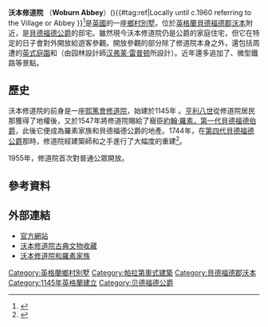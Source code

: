 {{Infobox building
| name                 = 沃本修道院
| former_names         =
| alternate_names      =
| image                = Woburn Abbey.jpg
| image_alt            =
| caption              = 沃本修道院西側
| map_type             =
| map_alt              =
| map_caption          =
| altitude             =
| building_type        = [[英格蘭鄉村別墅|英格蘭鄉村別墅]]
| architectural_style  =
| structural_system    =
| cost                 =
| ren_cost             =
| client               =
| owner                = [[貝德福德公爵|貝德福德公爵]]
| current_tenants      =
| landlord             =
| location             = [[貝德福德郡|貝德福德郡]][[沃本|沃本]]
| address              =
| location_town        =
| location_country     = [[英格蘭|英格蘭]]
| coordinates          = {{Coord|51.9831|-0.5968|display=inline,title}}
| start_date           =
| completion_date      =
| inauguration_date    =
| renovation_date      =
| demolition_date      =
| destruction_date     =
| height               =
| diameter             =
| antenna_spire        =
| roof                 =
| top_floor            =
| other_dimensions     =
| floor_count          =
| floor_area           =
| seating_type         =
| seating_capacity     =
| elevator_count       =
| main_contractor      =
| architect            =
| architecture_firm    =
| structural_engineer  =
| services_engineer    =
| civil_engineer       =
| other_designers      =
| quantity_surveyor    =
| awards               =
| ren_architect        =
| ren_firm             =
| ren_str_engineer     =
| ren_serv_engineer    =
| ren_civ_engineer     =
| ren_oth_designers    =
| ren_qty_surveyor     =
| ren_awards           =
| url                  =
| references           =
| embedded             =
{{Infobox historic site
| embed        = yes
| designation1 = UK Grade I
| designation1_offname = 
| designation1_date = 1952年10月22日
| designation1_number = 1114006<ref name="NHLE 1114006">Woburn Abbey – Grade I – {{National Heritage List for England |num=1114006|access-date=14 December 2016}}</ref>
| designation2 = National Register of Historic Parks and Gardens
| designation2_offname = 
| designation2_date = 1986年11月30日
| designation2_number = 1000364<ref name="NHLE 1000364">Woburn Abbey (Park and Garden) – Grade I – {{National Heritage List for England |num=1000364|access-date=14 December 2016}}</ref>
}}
}}

'''沃本修道院''' （'''Woburn Abbey'''）({{IPAc-en|ˈ|w|oʊ|b|ər|n}}){{#tag:ref|Locally until c.1960 referring to the Village or Abbey {{IPAc-en|w|uː|b|ər|n}}}}<ref>{{cite web|url=http://www.collinsdictionary.com/dictionary/english/woburn-abbey?showCookiePolicy=true|title=Woburn Abbey|accessdate=23 September 2014|publisher=Collins Dictionary|date=n.d.|archive-date=2020-06-20|archive-url=https://web.archive.org/web/20200620112620/https://www.collinsdictionary.com/dictionary/english/woburn-abbey?showCookiePolicy=true|dead-url=no}}</ref>是[[英國|英國]]的一座[[英國鄉村別墅|鄉村別墅]]。位於[[英格蘭|英格蘭]][[貝德福德郡|貝德福德郡]][[沃本|沃本]]附近，是[[貝德福德公爵|貝德福德公爵]]的邸宅。雖然現今沃本修道院仍是公爵的家庭住宅，但它在特定的日子會對外開放給遊客參觀。開放參觀的部分除了修道院本身之外，還包括周遭的[[英式庭園|英式庭園]]和{{Link-en|鹿園 (英格蘭)|Deer park (England)|鹿園}}（由园林設計師[[汉弗莱·雷普顿|汉弗莱·雷普顿]]所設計）。近年還多追加了{{link-en|沃本野生動物園|Woburn Safari Park}}、微型鐵路等景點。

== 歷史 ==
沃本修道院的前身是一座[[熙篤會|熙篤會]][[修道院|修道院]]，始建於1145年{{sfn|Chisholm|1911|loc=Woburn, England}} 。[[亨利八世|亨利八世]]從修道院居民那獲得了地權後，又於1547年將修道院賜給了寵臣[[約翰·羅素，第一代貝德福德伯爵|約翰·羅素，第一代貝德福德伯爵]]，此後它便成為羅素家族和貝德福德公爵的地產。1744年，在[[第四代貝德福德公爵約翰·羅素|第四代貝德福德公爵]]那時，修道院經建築師{{Link-en|亨利·福利克洛福特|Henry Flitcroft}}和{{Link-en|亨利·霍蘭德|Henry Holland (architect)}}之手進行了大幅度的重建{{sfn|Chisholm|1911|loc=Woburn, England}}<ref>{{cite web|url=http://www.britannica.com/EBchecked/topic/646393/Woburn-Abbey|title=Woburn Abbey|work=Encyclopædia Britannica|access-date=2019-03-21|archive-date=2015-05-24|archive-url=https://web.archive.org/web/20150524210755/http://www.britannica.com/EBchecked/topic/646393/Woburn-Abbey|dead-url=no}}</ref>。

1955年，修道院首次對普通公眾開放。

==參考資料==
{{Reflist}}

== 外部連結 ==
{{Commons|Woburn Abbey}}
* [http://www.woburnabbey.co.uk 官方網站] {{Wayback|url=http://www.woburnabbey.co.uk/ |date=20210227100133 }}
* [http://www.arachne.uni-koeln.de/drupal/ 沃本修道院古典文物收藏] {{Wayback|url=http://www.arachne.uni-koeln.de/drupal/ |date=20210330000434 }}
* [https://web.archive.org/web/20110612053031/http://www.mspong.org/picturesque/woburn_abbey.html 沃本修道院和羅素家族]
{{oscoor gbx|495800_233000}}

{{Authority control}}
{{DEFAULTSORT:Woburn Abbey}}
[[Category:英格蘭鄉村別墅|Category:英格蘭鄉村別墅]]
[[Category:帕拉第奧式建築|Category:帕拉第奧式建築]]
[[Category:貝德福德郡沃本|Category:貝德福德郡沃本]]
[[Category:1145年英格蘭建立|Category:1145年英格蘭建立]]
[[Category:贝德福德公爵|Category:贝德福德公爵]]